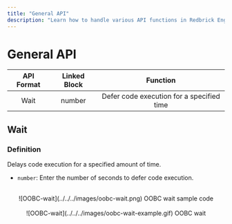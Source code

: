 ```yaml
---
title: "General API"
description: "Learn how to handle various API functions in Redbrick Engine."
---
```

# General API

| API Format | Linked Block |                 Function                  |
| :--------: | :----------: | :---------------------------------------: |
|    Wait    |    number    | Defer code execution for a specified time |

## Wait

### Definition

Delays code execution for a specified amount of time.

- `number`: Enter the number of seconds to defer code execution.

<br />
<center>![OOBC-wait](../../../images/oobc-wait.png) OOBC wait sample code</center>

<br />
<center>![OOBC-wait](../../../images/oobc-wait-example.gif) OOBC wait</center>
